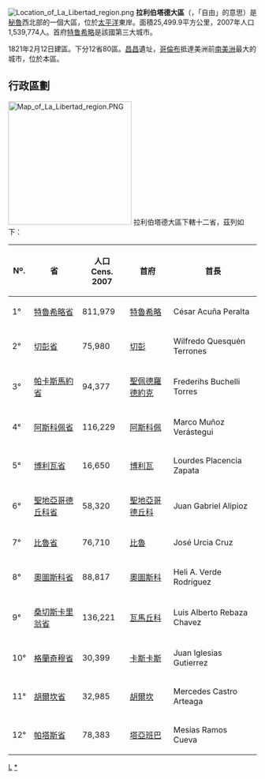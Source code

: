 {{unreferenced|time=2012-3-17}} 
[[File:Location_of_La_Libertad_region.png|right]]
'''拉利伯塔德大區'''（{{lang|es|Departamento de La Libertad}}，「自由」的意思）是[[秘魯|秘魯]]西北部的一個大區，位於[[太平洋|太平洋]]東岸。面積25,499.9平方公里，2007年人口1,539,774人。首府[[特鲁希略_(秘鲁)|特鲁希略]]是該國第三大城市。

1821年2月12日建區。下分12省80區。[[昌昌|昌昌]]遺址，[[哥倫布|哥倫布]]抵達美洲前[[南美洲|南美洲]]最大的城市，位於本區。
==行政區劃==
[[File:Map_of_La_Libertad_region.PNG|250px]]
拉利伯塔德大區下轄十二省，茲列如下：
{| class="wikitable sortable" border="1" cellpadding="6"
|-----
! Nº.
! 省
! 人口<br/>Cens. 2007
! 首府
! 首長
|-----
| 1°
| [[特魯希略省|特魯希略省]]
| 811,979
| [[特魯希略|特魯希略]]
| César Acuña Peralta
|-----
| 2°
| [[切彭省|切彭省]]
| 75,980
| [[切彭|切彭]]
| Wilfredo Quesquén Terrones
|-----
| 3°
|  [[帕卡斯馬約省|帕卡斯馬約省]]
| 94,377
|  [[聖佩德羅德約克|聖佩德羅德約克]]
| Frederihs Buchelli Torres
|-----
| 4°
|  [[阿斯科佩省|阿斯科佩省]]
| 116,229
|  [[阿斯科佩|阿斯科佩]]
| Marco Muñoz Verástegui
|-----
| 5°
| [[博利瓦省|博利瓦省]]
| 16,650
| [[博利瓦|博利瓦]]
| Lourdes Placencia Zapata
|-----
| 6°
| [[聖地亞哥德丘科省|聖地亞哥德丘科省]]
| 58,320
| [[聖地亞哥德丘科|聖地亞哥德丘科]]
| Juan Gabriel Alipioz
|-----
| 7°
| [[比魯省|比魯省]]
| 76,710
| [[比魯|比魯]]
| José Urcia Cruz
|-----
| 8°
| [[奧圖斯科省|奧圖斯科省]]
| 88,817
|[[奧圖斯科|奧圖斯科]]
| Heli A. Verde Rodríguez
|-----
| 9°
| [[桑切斯卡里翁省|桑切斯卡里翁省]]
| 136,221
| [[瓦馬丘科|瓦馬丘科]]
| Luis Alberto Rebaza Chavez
|-----
| 10°
| [[格蘭奇穆省|格蘭奇穆省]]
| 30,399
|  [[卡斯卡斯|卡斯卡斯]]
| Juan Iglesias  Gutierrez
|-----
| 11°
| [[胡爾坎省|胡爾坎省]]
| 32,985
|  [[胡爾坎|胡爾坎]]
| Mercedes Castro Arteaga
|-----
| 12°
| [[帕塔斯省|帕塔斯省]]
| 78,383
|  [[塔亞班巴|塔亞班巴]]
| Mesias Ramos Cueva
|}


{{秘鲁区份}}
{{秘魯省份|state=collapsed}}
{{秘鲁行政区划小作品}}
[[Category:秘鲁大区|L]]
[[Category:拉利伯塔德大区|*]]